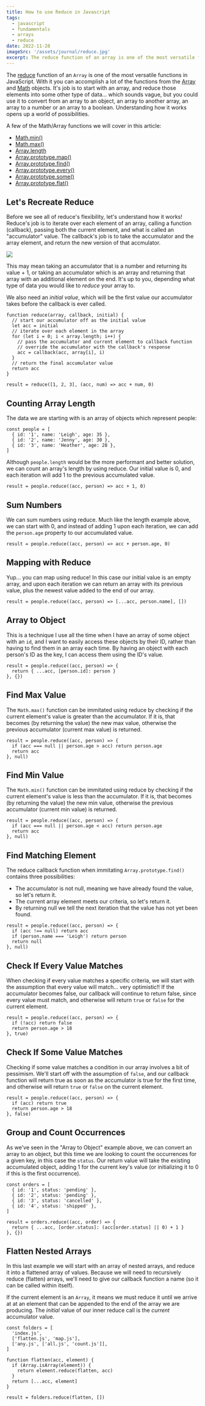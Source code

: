 ```yaml
---
title: How to use Reduce in Javascript
tags:
  - javascript
  - fundamentals
  - arrays
  - reduce
date: 2022-11-28
imageSrc: '/assets/journal/reduce.jpg'
excerpt: The reduce function of an array is one of the most versatile functions in Javascript. With it you can accomplish a lot of the functions from array and math objects.
---
```


The [reduce](https://developer.mozilla.org/en-US/docs/Web/JavaScript/Reference/Global_Objects/Array/reduce) function of an `Array` is one of the most versatile functions in JavaScript. With it you can accomplish a lot of the functions from the [Array](https://developer.mozilla.org/en-US/docs/Web/JavaScript/Reference/Global_Objects/Array) and [Math](https://developer.mozilla.org/en-US/docs/Web/JavaScript/Reference/Global_Objects/Math) objects. It's job is to start with an array, and reduce those elements into some other type of data... which sounds vague, but you could use it to convert from an array to an object, an array to another array, an array to a number or an array to a boolean. Understanding how it works opens up a world of possibilities.

A few of the Math/Array functions we will cover in this article:

- [Math.min()](https://developer.mozilla.org/en-US/docs/Web/JavaScript/Reference/Global_Objects/Math/min)
- [Math.max()](https://developer.mozilla.org/en-US/docs/Web/JavaScript/Reference/Global_Objects/Math/max)
- [Array.length](https://developer.mozilla.org/en-US/docs/Web/JavaScript/Reference/Global_Objects/Array/length)
- [Array.prototype.map()](https://developer.mozilla.org/en-US/docs/Web/JavaScript/Reference/Global_Objects/Array/map)
- [Array.prototype.find()](https://developer.mozilla.org/en-US/docs/Web/JavaScript/Reference/Global_Objects/Array/find)
- [Array.prototype.every()](https://developer.mozilla.org/en-US/docs/Web/JavaScript/Reference/Global_Objects/Array/every)
- [Array.prototype.some()](https://developer.mozilla.org/en-US/docs/Web/JavaScript/Reference/Global_Objects/Array/some)
- [Array.prototype.flat()](https://developer.mozilla.org/en-US/docs/Web/JavaScript/Reference/Global_Objects/Array/flat)

## Let's Recreate Reduce

Before we see all of reduce's flexibility, let's understand how it works! Reduce's job is to iterate over each element of an array, calling a function (callback), passing both the current element, and what is called an "accumulator" value. The callback's job is to take the accumulator and the array element, and return the new version of that accmulator.

<Image
  src="/assets/journal/reduce.jpg"
  width={1120}
  height={300}
  objectFit="cover"
/>

This may mean taking an accumulator that is a number and returning its value + 1, or taking an accumulator which is an array and returning that array with an additional element on the end. It's up to you, depending what type of data you would like to _reduce_ your array to.

We also need an _initial value_, which will be the first value our accumulator takes before the callback is ever called.

```jsx:example-post.mdx
function reduce(array, callback, initial) {
  // start our accumulator off as the initial value
  let acc = initial
  // iterate over each element in the array
  for (let i = 0; i < array.length; i++) {
    // pass the accumulator and current element to callback function
    // override the accumulator with the callback's response
    acc = callback(acc, array[i], i)
  }
  // return the final accumulator value
  return acc
}

result = reduce([1, 2, 3], (acc, num) => acc + num, 0)
```

## Counting Array Length

The data we are starting with is an array of objects which represent people:

```jsx:example-post.mdx
const people = [
  { id: '1', name: 'Leigh', age: 35 },
  { id: '2', name: 'Jenny', age: 30 },
  { id: '3', name: 'Heather', age: 28 },
]
```

Although `people.length` would be the more performant and better solution, we can count an array's length by using reduce. Our initial value is 0, and each iteration will add 1 to the previous accumulated value.

```jsx:example-post.mdx
result = people.reduce((acc, person) => acc + 1, 0)
```

## Sum Numbers

We can sum numbers using reduce. Much like the length example above, we can start with 0, and instead of adding 1 upon each iteration, we can add the `person.age` property to our accumulated value.

```jsx:example-post.mdx
result = people.reduce((acc, person) => acc + person.age, 0)
```

## Mapping with Reduce

Yup... you can map using reduce! In this case our initial value is an empty array, and upon each iteration we can return an array with its previous value, plus the newest value added to the end of our array.

```jsx:example-post.mdx
result = people.reduce((acc, person) => [...acc, person.name], [])
```

## Array to Object

This is a technique I use all the time when I have an array of some object with an `id`, and I want to easily access these objects by their ID, rather than having to find them in an array each time. By having an object with each person's ID as the key, I can access them using the ID's value.

```jsx:example-post.mdx
result = people.reduce((acc, person) => {
  return { ...acc, [person.id]: person }
}, {})
```

## Find Max Value

The `Math.max()` function can be immitated using reduce by checking if the current element's value is greater than the accumulator. If it is, that becomes (by returning the value) the new max value, otherwise the previous accumulator (current max value) is returned.

```jsx:example-post.mdx
result = people.reduce((acc, person) => {
  if (acc === null || person.age > acc) return person.age
  return acc
}, null)
```

## Find Min Value

The `Math.min()` function can be immitated using reduce by checking if the current element's value is less than the accumulator. If it is, that becomes (by returning the value) the new min value, otherwise the previous accumulator (current min value) is returned.

```jsx:example-post.mdx
result = people.reduce((acc, person) => {
  if (acc === null || person.age < acc) return person.age
  return acc
}, null)
```

## Find Matching Element

The reduce callback function when immitating `Array.prototype.find()` contains three possibilities:

- The accumulator is not null, meaning we have already found the value, so let's return it.
- The current array element meets our criteria, so let's return it.
- By returning null we tell the next iteration that the value has not yet been found.

```jsx:example-post.mdx
result = people.reduce((acc, person) => {
  if (acc !== null) return acc
  if (person.name === 'Leigh') return person
  return null
}, null)
```

## Check If Every Value Matches

When checking if every value matches a specific criteria, we will start with the assumption that every value will match... very optimistic!! If the accumulator becomes false, our callback will continue to return false, since every value must match, and otherwise will return `true` or `false` for the current element.

```jsx:example-post.mdx
result = people.reduce((acc, person) => {
  if (!acc) return false
  return person.age > 18
}, true)
```

## Check If Some Value Matches

Checking if some value matches a condition in our array involves a bit of pessimism. We'll start off with the assumption of `false`, and our callback function will return true as soon as the accumulator is true for the first time, and otherwise will return `true` or `false` on the current element.

```jsx:example-post.mdx
result = people.reduce((acc, person) => {
  if (acc) return true
  return person.age > 18
}, false)
```

## Group and Count Occurrences

As we've seen in the "Array to Object" example above, we can convert an array to an object, but this time we are looking to count the occurrences for a given key, in this case the `status`. Our return value will take the existing accumulated object, adding 1 for the current key's value (or initializing it to 0 if this is the first occurrence).

```jsx:example-post.mdx
const orders = [
  { id: '1', status: 'pending' },
  { id: '2', status: 'pending' },
  { id: '3', status: 'cancelled' },
  { id: '4', status: 'shipped' },
]

result = orders.reduce((acc, order) => {
  return { ...acc, [order.status]: (acc[order.status] || 0) + 1 }
}, {})
```

## Flatten Nested Arrays

In this last example we will start with an array of nested arrays, and reduce it into a flattened array of values. Because we will need to recursively reduce (flatten) arrays, we'll need to give our callback function a name (so it can be called within itself).

If the current element is an `Array`, it means we must reduce it until we arrive at at an element that can be appended to the end of the array we are producing. The _initial_ value of our inner reduce call is the _current_ accumulator value.

```jsx:example-post.mdx
const folders = [
  'index.js',
  ['flatten.js', 'map.js'],
  ['any.js', ['all.js', 'count.js']],
]

function flatten(acc, element) {
  if (Array.isArray(element)) {
    return element.reduce(flatten, acc)
  }
  return [...acc, element]
}

result = folders.reduce(flatten, [])
```
